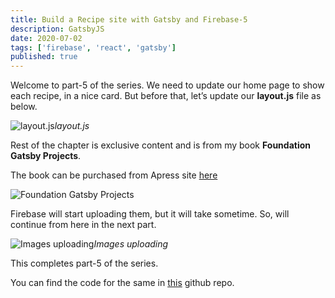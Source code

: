 ```yaml
---
title: Build a Recipe site with Gatsby and Firebase-5
description: GatsbyJS
date: 2020-07-02
tags: ['firebase', 'react', 'gatsby']
published: true
---
```

Welcome to part-5 of the series. We need to update our home page to show each recipe, in a nice card. But before that, let’s update our **layout.js** file as below.

![layout.js](https://res.cloudinary.com/dxkxvfo2o/image/upload/v1590201324/FirebaseGatsby/5/1_t459hy.png)*layout.js*

Rest of the chapter is exclusive content and is from my book **Foundation Gatsby Projects**.

The book can be purchased from Apress site <a href="https://www.apress.com/in/book/9781484265574" target="_blank" rel="noopener noreferrer">here</a>

![Foundation Gatsby Projects](https://res.cloudinary.com/dxkxvfo2o/image/upload/v1609570264/Foundation_Gatsby_zilffx.jpg)

Firebase will start uploading them, but it will take sometime. So, will continue from here in the next part.

![Images uploading](https://res.cloudinary.com/dxkxvfo2o/image/upload/v1590201328/FirebaseGatsby/5/12_jxgtdf.png)*Images uploading*

This completes part-5 of the series.

You can find the code for the same in [this](https://github.com/nabendu82/recipes-homemade) github repo.